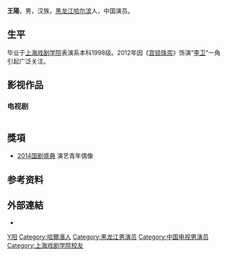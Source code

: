 {{Otheruses|王阳}}
{{Unreferenced|time=2021-09-11T20:11:49+00:00}}
{{艺人
| 姓名     = 王陽
| 类型     = 男演员
| 英文名   = Wayne
| 羅馬拼音 = Wang Yang
| 綽號     = 
| 国籍     = {{PRC}}
| 籍贯     = 
| 民族     = [[汉族|汉族]]
| 出生日期 = {{birth date and age|1978|3|13}}
| 出生地点 = {{CHN}}[[黑龍江省|黑龍江省]][[哈爾濱市|哈爾濱市]]
| 配偶 = {{marriage|高斯|2018|}}
| 职业     = [[演员|演员]]
| 语言     = [[普通話|普通話]]、[[英语|英语]]
| 教育程度 = [[上海戏剧学院|上海戏剧学院]]表演系
| 经纪公司 = [[北京鑫宝源影视|北京鑫宝源影视]]}}

'''王陽'''{{BD|1978年|3月13日|catIdx= W王}}，男，汉族，[[黑龙江|黑龙江]][[哈尔滨|哈尔滨]]人，中国演员。

==生平==
毕业于[[上海戏剧学院|上海戏剧学院]]表演系本科1998级。2012年因《[[宫锁珠帘|宫锁珠帘]]》饰演“[[李卫|李卫]]”一角引起广泛关注。

==影视作品==
===电视剧===
{|class="wikitable"
|-style="background:LightSkyBlue; color:black; font-weight:bold; text-align:center;"
|-
!首播年份
!剧名
!角色
!备注
|-
|2007||《[[雪在燒|雪在燒]]》||[[司青|司青]]||
|-
|2008||《[[上書房|上書房]]》||[[允祕|允祕]]||
|-
|2011||《[[有爱就有家|有爱就有家]]》|| ||
|-
|2012||《[[宮鎖珠簾|宮鎖珠簾]]》||[[李衛|李衛]]||
|-
|2012||《首付》|| ||
|-
|2013||《[[老有所依|老有所依]]》|| 鄭翔||客串
|-
|2013||《[[新戀愛時代|新戀愛時代]]》|| 呂晨|| 
|-
|2013||《[[老米家的婚事|老米家的婚事]]》||  ||
|-
|2014||《[[金玉良緣|金玉良緣]]》|| 柳文昭 ||反一號
|-
|2014||《[[裸婚之后|裸婚之后]]》|| ||
|-
|2014||《[[青年医生|青年医生]]》||王博||
|-
|2015|| 《[[小爸妈|小爸妈]]》||郝强 || 
|-
|2016|| 《[[无间道_(网络剧)|无间道]]》|| 江子丹|| 网络剧
|-
|2017||《[[田姐辣妹|田姐辣妹]]》||郝建功||
|-
|2017||《[[深海利剑|深海利剑]]》||尚堂||
|-
|2017|| 《[[全程爱恋|全程爱恋]]》|| 谭少宇|| 
|-
|2018|| 《[[走火_(电视剧)|走火]]》|| 孙然 || 
|-
|2018||《[[重返20岁_(电视剧)|重返20岁]]》||项国斌||
|-
|2018||《[[高兴遇见你|高兴遇见你]]》||秦哲默||
|-
|2019||《[[青春斗_(2019年電視劇)|青春斗]]》 || 關山  ||
|-
|2019||《[[庆余年|庆余年]]》||滕梓荆||
|-
|2019||《[[精英律师|精英律师]]》||冀遇 ||
|-
|2020||《[[谁说我结不了婚|谁说我结不了婚]]》||李蔚皓 ||
|-
|2020||《[[亲爱的自己|亲爱的自己]]》|| 苏立行 ||客串
|-
|2020||《[[鹿鼎記_(2020年電視劇)|鹿鼎记]]》||[[陳近南|陳近南]] || 
|-
|2021||《[[你是我的城池营垒|你是我的城池营垒]]》|| 邵宇寒||
|-
|2021||《[[叛逆者|叛逆者]]》|| 陈默群||
|-
|2021||《[[北辙南辕|北辙南辕]]》||彭湃 ||网络剧
|-
|2021||《[[突围|突围]]》||朱昌平 ||
|-
|2022||《[[今生有你|今生有你]]》|| 盛方庭||
|-
|2022||《[[人世间_(电视剧)|人世间]]》||蔡晓光 ||
|- 
|待播|| 《极品男女日记》|| || 
|-
|待播||《[[渴望生活_(电视剧)|渴望生活]]》||任重  ||
|-
|待播||《[[迷航昆仑墟|迷航昆仑墟]]》|| ||
|-
|待播||《[[回响|回响]]》|| ||网络剧
|-
|待播||《[[特工任务|特工任务]]》|| ||
|-
|待播|| 《球状闪电》|| || 
|-
|待播|| 《你好生活》|| || 
|-
|待播||《[[她只是不想输|她只是不想输]]》|| 丁寧||
|-
|}

== 獎項 ==
*[[2014国剧盛典|2014国剧盛典]] 演艺青年偶像

== 参考资料 ==
{{reflist}}

== 外部連結 ==
* {{sinaweibo|0313wayne|王阳}}

{{声临其境}}

{{Authority control}}
{{DEFAULTSORT:W}}
[[Category:王姓|Y阳]]
[[Category:哈爾濱人|Category:哈爾濱人]]
[[Category:黑龙江男演员|Category:黑龙江男演员]]
[[Category:中国电视男演员|Category:中国电视男演员]]
[[Category:上海戏剧学院校友|Category:上海戏剧学院校友]]
